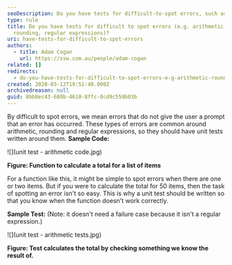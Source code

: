 ```yaml
---
seoDescription: Do you have tests for difficult-to-spot errors, such as arithmetic, rounding and regular expressions? Write unit tests to catch unexpected issues in your code.
type: rule
title: Do you have tests for difficult to spot errors (e.g. arithmetic,
  rounding, regular expressions)?
uri: have-tests-for-difficult-to-spot-errors
authors:
  - title: Adam Cogan
    url: https://ssw.com.au/people/adam-cogan
related: []
redirects:
  - do-you-have-tests-for-difficult-to-spot-errors-e-g-arithmetic-rounding-regular-expressions
created: 2020-03-12T19:51:40.000Z
archivedreason: null
guid: 8bb8ec43-680b-4610-8ffc-0cd9c559b03b
---
```


By difficult to spot errors, we mean errors that do not give the user a prompt that an error has occurred. These types of errors are common around arithmetic, rounding and regular expressions, so they should have unit tests written around them.
**Sample Code:**

![](unit test - arithmetic code.jpg)

**Figure: Function to calculate a total for a list of items**

For a function like this, it might be simple to spot errors when there are one or two items. But if you were to calculate the total for 50 items, then the task of spotting an error isn't so easy. This is why a unit test should be written so that you know when the function doesn't work correctly.

**Sample Test:** (Note: it doesn't need a failure case because it isn't a regular expression.)

![](unit test - arithmetic tests.jpg)

**Figure: Test calculates the total by checking something we know the result of.**